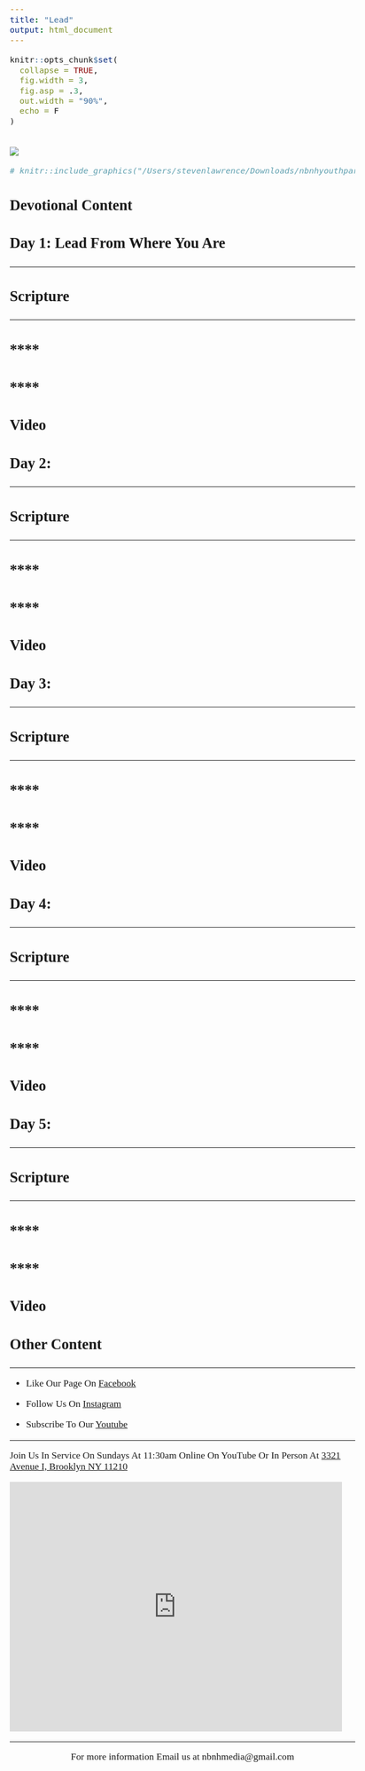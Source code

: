 ```yaml
---
title: "Lead"
output: html_document
---
```


<style type="text/css">
  
/* Whole document: */
body  { 
  font-family: Arial Narrow;
  font-size: 13pt;
}
/* Headers */
h1,h2,h3,h4,h5,h6{
  font-size: 20pt;
 }

 
 @media screen and (min-width: 100px) and (max-width:768px) { 
    .video iframe {height:200px}
}
 
 /* TAB COLORS */
 
.color-tabs>.nav-pills>li:nth-child(1){
           background: #e6f5ff;
           font-color: #99d6ff;
           }
.color-tabs>.nav-pills>li:nth-child(2){
        background:#e6f5ff;
        }
.color-tabs>.nav-pills>li:nth-child(3){
        background:#e6f5ff;
        font-color: #000000
         }
.color-tabs>.nav-pills>li:nth-child(4){
       background:#e6f5ff;
       }
 

</style>

```r
knitr::opts_chunk$set(
  collapse = TRUE,
  fig.width = 3,
  fig.asp = .3,
  out.width = "90%",
  echo = F
)
```

# 

![](./images/Lead.jpg)



```r

# knitr::include_graphics("/Users/stevenlawrence/Downloads/nbnhyouthparty.jpg")

```


## Devotional Content {.tabset .tabset-pills}


### Day 1: Lead From Where You Are{.tabset .tabset-pills .tabset-fade .color-tabs}

***

#### 

<h3>**Scripture**</h3>

****




#### 
<h3>****</h3>




#### 
<h3>****</h3>

 

#### 
<h3>**Video**</h3>




### Day 2: {.tabset .tabset-pills .tabset-fade .color-tabs}

***

#### 
<h3>**Scripture**</h3>

****



#### 
<h3>****</h3>



#### 
<h3>****</h3>

 
 

####
<h3>**Video**</h3>




### Day 3: {.tabset .tabset-pills .tabset-fade .color-tabs}

***

#### 
<h3>**Scripture**</h3>

****



#### 
<h3>****</h3>



#### 
<h3>****</h3>




####
<h3>**Video**</h3>




### Day 4:{.tabset .tabset-pills .tabset-fade .color-tabs}

***

####
<h3>**Scripture**</h3>

****



####
<h3>****</h3>



####
<h3>****</h3>




####
<h3>**Video**</h3>



### Day 5:{.tabset .tabset-pills .tabset-fade .color-tabs}

***

####
<h3>**Scripture**</h3>

****


####
<h3>****</h3>




####
<h3>****</h3>



####
<h3>**Video**</h3>



### Other Content

***

- Like Our Page On [Facebook](https://www.facebook.com/nbnhchurchh)

- Follow Us On [Instagram](https://www.instagram.com/nbnhchurch/)

- Subscribe To Our [Youtube](https://www.youtube.com/channel/UCnJ8J2Py2yPHBZ42_EgM-Rw/videos)



***

Join Us In Service On Sundays At 11:30am Online On YouTube Or In Person At [3321 Avenue I, Brooklyn NY 11210](https://goo.gl/maps/zEqTeSeUTucacoFx7)

<iframe src="https://www.google.com/maps/embed?pb=!1m18!1m12!1m3!1d3028.005015946071!2d-73.94586834965841!3d40.62977135047868!2m3!1f0!2f0!3f0!3m2!1i1024!2i768!4f13.1!3m3!1m2!1s0x89c244acc178ad61%3A0xa86518fbddee32ae!2s3321%20Avenue%20I%2C%20Brooklyn%2C%20NY%2011210!5e0!3m2!1sen!2sus!4v1618608302902!5m2!1sen!2sus" width="600" height="450" style="border:0;" allowfullscreen="" loading="lazy"></iframe>

***

<center>For more information Email us at nbnhmedia@gmail.com
